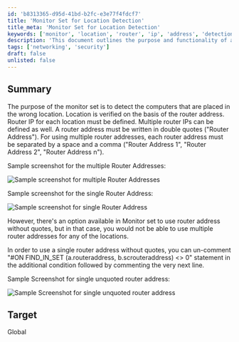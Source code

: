 ```yaml
---
id: 'b8313365-d95d-41bd-b2fc-e3e77f4fdcf7'
title: 'Monitor Set for Location Detection'
title_meta: 'Monitor Set for Location Detection'
keywords: ['monitor', 'location', 'router', 'ip', 'address', 'detection']
description: 'This document outlines the purpose and functionality of a monitor set designed to detect computers that are placed in the wrong location based on router addresses. It details how to define multiple router IPs, the format required for input, and provides sample screenshots for clarity.'
tags: ['networking', 'security']
draft: false
unlisted: false
---
```

## Summary

The purpose of the monitor set is to detect the computers that are placed in the wrong location. Location is verified on the basis of the router address. Router IP for each location must be defined. Multiple router IPs can be defined as well. A router address must be written in double quotes ("Router Address"). For using multiple router addresses, each router address must be separated by a space and a comma ("Router Address 1", "Router Address 2", "Router Address n").

Sample screenshot for the multiple Router Addresses:

![Sample screenshot for multiple Router Addresses](../../../static/img/Agent-Checking-in-with-Wrong-Location/image_1.png)

Sample screenshot for the single Router Address:

![Sample screenshot for single Router Address](../../../static/img/Agent-Checking-in-with-Wrong-Location/image_2.png)

However, there's an option available in Monitor set to use router address without quotes, but in that case, you would not be able to use multiple router addresses for any of the locations. 

In order to use a single router address without quotes, you can un-comment "#ON FIND_IN_SET (a.routeraddress, b.scrouteraddress) \<\> 0" statement in the additional condition followed by commenting the very next line.

Sample Screenshot for single unquoted router address:

![Sample Screenshot for single unquoted router address](../../../static/img/Agent-Checking-in-with-Wrong-Location/image_3.png)

## Target

Global












